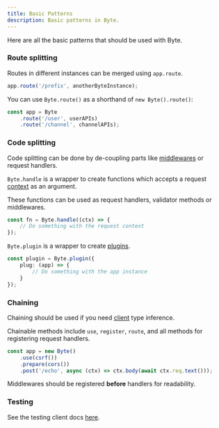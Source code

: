 ```yaml
---
title: Basic Patterns
description: Basic patterns in Byte.
---
```


Here are all the basic patterns that should be used with Byte.

### Route splitting
Routes in different instances can be merged using `app.route`.
```ts
app.route('/prefix', anotherByteInstance);
```

You can use `Byte.route()` as a shorthand of `new Byte().route()`:
```ts
const app = Byte
    .route('/user', userAPIs)
    .route('/channel', channelAPIs);
```

### Code splitting
Code splitting can be done by de-coupling parts like [middlewares](/concepts/middleware) or request handlers.

`Byte.handle` is a wrapper to create functions which accepts a 
request [context](/concepts/context) as an argument.

These functions can be used as request handlers, validator methods or middlewares.
```ts
const fn = Byte.handle((ctx) => {
    // Do something with the request context
});
```

`Byte.plugin` is a wrapper to create [plugins](/concepts/plugin).
```ts
const plugin = Byte.plugin({
    plug: (app) => {
        // Do something with the app instance
    }
});
```

### Chaining
Chaining should be used if you need [client](/utils/client) type inference.

Chainable methods include `use`, `register`, `route`, and all methods for registering request handlers.
```ts
const app = new Byte()
    .use(csrf())
    .prepare(cors())
    .post('/echo', async (ctx) => ctx.body(await ctx.req.text()));
```

Middlewares should be registered **before** handlers for readability.

### Testing
See the testing client docs [here](/utils/client#testing).
